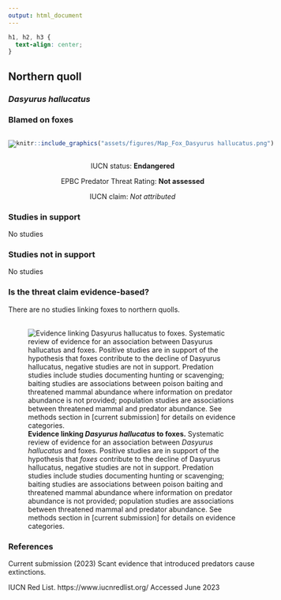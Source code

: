 ```yaml
---
output: html_document
---
```

```css
h1, h2, h3 {
  text-align: center;
}
```

## **Northern quoll**
### *Dasyurus hallucatus*
### Blamed on foxes

:::: {style="display: flex;"}

[![](assets/photos/Dasyurus hallucatus.png)](https://www.inaturalist.org/photos/20298309?size=original)

::: {}

:::

::: {}
  ```r
  knitr::include_graphics("assets/figures/Map_Fox_Dasyurus hallucatus.png")
  ```
:::

::::
<center>
IUCN status: **Endangered**

EPBC Predator Threat Rating: **Not assessed**

IUCN claim: *Not attributed*

</center>

### Studies in support

No studies

### Studies not in support

No studies

### Is the threat claim evidence-based?

There are no studies linking foxes to northern quolls.
<br>
<br>

![**Evidence linking *Dasyurus hallucatus* to foxes.** Systematic review of evidence for an association between *Dasyurus hallucatus* and foxes. Positive studies are in support of the hypothesis that *foxes* contribute to the decline of Dasyurus hallucatus, negative studies are not in support. Predation studies include studies documenting hunting or scavenging; baiting studies are associations between poison baiting and threatened mammal abundance where information on predator abundance is not provided; population studies are associations between threatened mammal and predator abundance. See methods section in [current submission] for details on evidence categories.](assets/figures/Main_Evidence_Fox_Dasyurus hallucatus.png)

### References





Current submission (2023) Scant evidence that introduced predators cause extinctions.

IUCN Red List. https://www.iucnredlist.org/ Accessed June 2023

